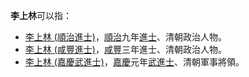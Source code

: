 '''李上林'''可以指：
* [[李上林_(順治進士)|李上林 (順治進士)]]，[[順治|順治]]九年[[進士|進士]]、清朝政治人物。
* [[李上林_(咸豐進士)|李上林 (咸豐進士)]]，[[咸豐|咸豐]]三年進士、清朝政治人物。
* [[李上林_(嘉慶武進士)|李上林 (嘉慶武進士)]]，[[嘉慶|嘉慶]]元年[[武進士|武進士]]、清朝軍事將領。
{{disambig}}